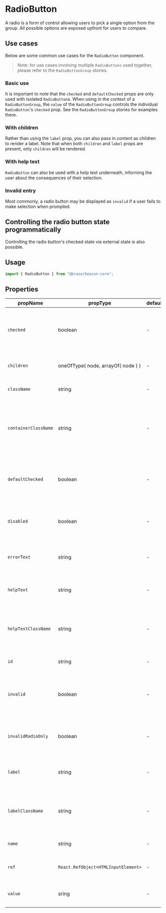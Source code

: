 
# RadioButton

A radio is a form of control allowing users to pick a single option
from the group. All possible options are exposed upfront for users
to compare.

## Use cases

Below are some common use cases for the `RadioButton` component.

> Note: for use cases involving multiple `RadioButtons` used together,
> please refer to the `RadioButtonGroup` stories.

### Basic use

It is important to note that the `checked` and `defaultChecked` props
are only used with isolated `RadioButton`s. When using in the context
of a `RadioButtonGroup`, the `value` of the `RadioButtonGroup` controls
the individual `RadioButton`'s `checked` prop. See the `RadioButtonGroup`
stories for examples there.

<Canvas>
  <Story id="core-forms-radiobutton--basic-use" />
</Canvas>

### With children

Rather than using the `label` prop, you can also pass in content as
children to render a label. Note that when both `children` and `label`
props are present, only `children` will be rendered.

<Canvas>
  <Story id="core-forms-radiobutton--with-children" />
</Canvas>

### With help text

`RadioButton` can also be used with a help text underneath,
informing the user about the consequences of their selection.

<Canvas>
  <Story id="core-forms-radiobutton--with-help-text" />
</Canvas>

### Invalid entry

Most commonly, a radio button may be displayed as `invalid` if
a user fails to make selection when prompted.

<Canvas>
  <Story id="core-forms-radiobutton--invalid-entry" />
</Canvas>

## Controlling the radio button state programmatically

Controlling the radio button's checked state via external state is also possible.

<Canvas>
  <Story id="core-forms-radiobutton--update-programmatically-later" />
</Canvas>

## Usage

```javascript
import { RadioButton } from "@braze/beacon-core";
```

## Properties

| propName             | propType                            | defaultValue | isRequired | Description                                                                  |
| -------------------- | ----------------------------------- | ------------ | ---------- | ---------------------------------------------------------------------------- |
| `checked`            | boolean                             | -            | -          | indicates whether the radio button should be marked as checked               |
| `children`           | oneOfType( node, arrayOf( node ) )  | -            | -          | children to be passed into label component                                   |
| `className`          | string                              | -            | -          | class name of the component                                                  |
| `containerClassName` | string                              | -            | -          | class name to be passed into the radio button container; use as escape hatch |
| `defaultChecked`     | boolean                             | -            | -          | indicates whether the radio button should default to checked                 |
| `disabled`           | boolean                             | -            | -          | indicates whether the radio button should be disabled                        |
| `errorText`          | string                              | -            | -          | text to be shown to the user if 'invalid' prop is true                       |
| `helpText`           | string                              | -            | -          | text to be shown if the invalid prop is false                                |
| `helpTextClassName`  | string                              | -            | -          | class name to be passed into the help text; use as escape hatch              |
| `id`                 | string                              | -            | -          | id to be passed to the DOM                                                   |
| `invalid`            | boolean                             | -            | -          | indicates that the current state of the radio button is invalid              |
| `invalidRadioOnly`   | boolean                             | -            | -          | only set the radio to invalid state, don't display the error text            |
| `label`              | string                              | -            | -          | label to be displayed alongside radio button                                 |
| `labelClassName`     | string                              | -            | -          | class name to be passed into the label; use as escape hatch                  |
| `name`               | string                              | -            | -          | name to be passed to the DOM                                                 |
| `ref`                | `React.RefObject<HTMLInputElement>` | -            | -          | ref to get access to the DOM node                                            |
| `value`              | sring                               | -            | +          | value to be passed to the change event                                       |

